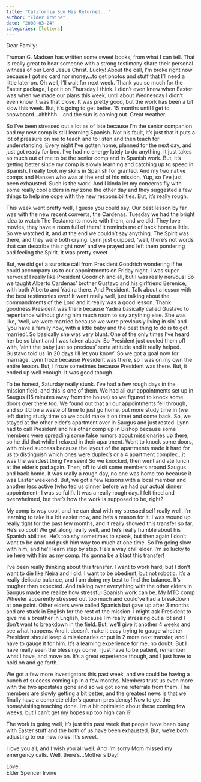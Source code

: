 ```yaml
---
title: "California Sun Has Returned..."
author: "Elder Irvine"
date: "2008-03-24"
categories: [letters]
---
```


Dear Family:
 
Truman G. Madsen has written some sweet books, from what I can tell. That is really great to hear someone with a strong testimony share their personal witness of our Lord Jesus Christ. Lucky! About the call, I'm broke right now because I got no card nor money...to get photos and stuff that I'll need a little later on. Oh well, I'll wait for next week. Thank you so much for the Easter package, I got it on Thursday I think. I didn't even know when Easter was when we made our plans this week, until about Wednesday I didn't even know it was that close. It was pretty good, but the work has been a bit slow this week. But, it's going to get better. 15 months until I get to snowboard...ahhhhh....and the sun is coming out. Great weather.
 
So I've been stressed out a lot as of late because I'm the senior companion and my new comp is still learning Spanish. Not his fault, it's just that it puts a lot of pressure on me to teach and to listen and then teach for understanding. Every night I've gotten home, planned for the next day, and just got ready for bed. I've had no energy lately to do anything. It just takes so much out of me to be the senior comp and in Spanish work. But, it's getting better since my comp is slowly learning and catching up to speed in Spanish. I really took my skills in Spanish for granted. And my two native comps and Hansen who was at the end of his mission. Yup, so I've just been exhausted. Such is the work! And I kinda let my concerns fly with some really cool elders in my zone the other day and they suggested a few things to help me cope with the new responsibilities. But, it's really rough.
 
This week went pretty well, I guess you could say. Our best lesson by far was with the new recent converts, the Cardenas. Tuesday we had the bright idea to watch The Testaments movie with them, and we did. They love movies, they have a room full of them! It reminds me of back home a little. So we watched it, and at the end we couldn't say anything. The Spirit was there, and they were both crying. Lynn just quipped, 'well, there's not words that can describe this right now' and we prayed and left them pondering and feeling the Spirit. It was pretty sweet.
 
But, we did get a surprise call from President Goodrich wondering if he could accompany us to our appointments on Friday night. I was super nervous! I really like President Goodrich and all, but I was really nervous! So we taught Alberto Cardenas' brother Gustavo and his girlfriend Berenice, with both Alberto and Yadira there. And President. Talk about a lesson with the best testimonies ever! It went really well, just talking about the commandments of the Lord and it really was a good lesson. Thank goodness President was there because Yadira basically called Gustavo to repentance without giving him much room to say anything else. She was like, 'well, we were married because we were previously living in sin' and 'you have a family now, with a little baby and the best thing to do is to get married'. So basically she was very blunt. One of the only times I've heard her be so blunt and I was taken aback. So President just cooled them off with, 'ain't the baby just so precious' sorta attitude and it really helped. Gustavo told us 'in 20 days I'll let you know'. So we got a goal now for marriage. Lynn froze because President was there, so I was on my own the entire lesson. But, I froze sometimes because President was there. But, it ended up well enough. It was good though.
 
To be honest, Saturday really stunk. I've had a few rough days in the mission field, and this is one of them. We had all our appointments set up in Saugus (15 minutes away from the house) so we figured to knock some doors over there too. We found out that all our appointments fell through, and so it'd be a waste of time to just go home, put more study time in (we left during study time so we could make it on time) and come back. So, we stayed at the other elder's apartment over in Saugus and just rested. Lynn had to call President and his other comp up in Bishop because some members were spreading some false rumors about missionaries up there, so he did that while I relaxed in their apartment. Went to knock some doors, with mixed success because the layout of the apartments made it hard for us to distinguish which ones were duplex's or a 4 apartment complex...it was the weirdest thing I've seen! So we knocked, then went and ate lunch at the elder's pad again. Then, off to visit some members around Saugus and back home. It was really a rough day, no one was home too because it was Easter weekend. But, we got a few lessons with a local member and another less active (who fed us dinner before we had our actual dinner appointment- I was so full!). It was a really rough day. I felt tired and overwhelmed, but that's how the work is supposed to be, right?
 
My comp is way cool, and he can deal with my stressed self really well. I'm learning to take it a bit easier now, and he's a reason for it. I was wound up really tight for the past few months, and it really showed this transfer so far. He's so cool! We get along really well, and he's really humble about his Spanish abilities. He's too shy sometimes to speak, but then again I don't want to be anal and push him way too much at one time. So I'm going slow with him, and he'll learn step by step. He's a way chill elder. I'm so lucky to be here with him as my comp. It's gonna be a blast this transfer!
 
I've been really thinking about this transfer. I want to work hard, but I don't want to die like Neira and I did. I want to be obedient, but not robotic. It's a really delicate balance, and I am doing my best to find the balance. It's tougher than expected. And talking over everything with the other elders in Saugus made me realize how stressful Spanish work can be. My MTC comp Wheeler apparently stressed out too much and could've had a breakdown at one point. Other elders were called Spanish but gave up after 3 months and are stuck in English for the rest of the mission. I might ask President to give me a breather in English, because I'm really stressing out a lot and I don't want to breakdown in the field. But, we'll give it another 4 weeks and see what happens. And it doesn't make it easy trying to gauge whether President should keep 4 missionaries or put in 2 more next transfer, and I have to gauge it for him. It's a learning experience for me, no doubt. But I have really seen the blessings come, I just have to be patient, remember what I have, and move on. It's a great experience though, and I just have to hold on and go forth.
 
We got a few more investigators this past week, and we could be having a bunch of success coming up in a few months. Members trust us even more with the two apostates gone and so we got some referrals from them. The members are slowly getting a bit better, and the greatest news is that we finally have a complete elder's quorum presidency! Now to get the home/visiting teaching done. I'm a bit optimistic about these coming few weeks, but I can't get my hopes up too high can I?
 
The work is going well, it's just this past week that people have been busy with Easter stuff and the both of us have been exhausted. But, we're both adjusting to our new roles. It's sweet.
 
I love you all, and I wish you all well. And I'm sorry Mom missed my emergency calls. Well, there's...Mother's Day!
 
Love,\
Elder Spencer Irvine